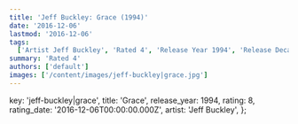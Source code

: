 ```yaml
---
title: 'Jeff Buckley: Grace (1994)'
date: '2016-12-06'
lastmod: '2016-12-06'
tags:
  ['Artist Jeff Buckley', 'Rated 4', 'Release Year 1994', 'Release Decade 1990']
summary: 'Rated 4'
authors: ['default']
images: ['/content/images/jeff-buckley|grace.jpg']
---
```


  key: 'jeff-buckley|grace',
  title: 'Grace',
  release_year: 1994,
  rating: 8,
  rating_date: '2016-12-06T00:00:00.000Z',
  artist: 'Jeff Buckley',
};

<MusicRating data={data} />
